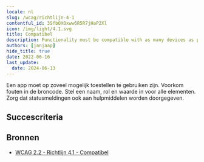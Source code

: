 ```yaml
---
locale: nl
slug: /wcag/richtlijn-4-1
contentful_id: 3SfbOXOxww6R5R7jHaP2Xl
icon: /img/light/4.1.svg
title: Compatibel
description: Functionality must be compatible with as many devices as possible.
authors: [janjaap]
hide_title: true
date: 2022-06-16
last_update:
  date: 2024-06-13
---
```


<Hero
  title="Compatibel"
  image="/img/light/4.1.svg"
  alt="WCAG 4.1 - Logo"
  prefix="Richtlijn 4.1"
/>

Een app moet op zoveel mogelijk toestellen te gebruiken zijn. Voorkom fouten in de broncode. Stel een naam, rol en waarde in voor alle elementen. Zorg dat statusmeldingen ook aan hulpmiddelen worden doorgegeven.

## Succescriteria

<LinkList title="Succescriteria" isHighlighted={true}>
  <LinkListItem
    url="/nl/richtlijnen/wcag/succescriterium-4-1-1"
    title="Succescriterium 4.1.1 - Parsen"
    label="Parsen"
    description="Ensure the source code of the app does not contain any errors and does not use any deprecated functions."
    image="/img/light/4.1.1.svg"
    alt="WCAG 4.1.1 - Logo"
  />
  <LinkListItem
    url="/nl/richtlijnen/wcag/succescriterium-4-1-2"
    title="Succescriterium 4.1.2 - Naam, rol, waarde"
    label="Naam, rol, waarde"
    description="Ensure it is clear for users of assistive technologies what actions can be performed."
    image="/img/light/4.1.2.svg"
    alt="WCAG 4.1.2 - Logo"
  />
  <LinkListItem
    url="/nl/richtlijnen/wcag/succescriterium-4-1-3"
    title="Succescriterium 4.1.3 - Statusberichten"
    label="Statusberichten"
    description="Ensure that status messages are also passed to assistive technologies."
    image="/img/light/4.1.3.svg"
    alt="WCAG 4.1.3 - Logo"
  />
</LinkList>

## Bronnen

- [WCAG 2.2 - Richtlijn 4.1 - Compatibel](https://www.w3.org/Translations/WCAG22-nl/#compatibel)
